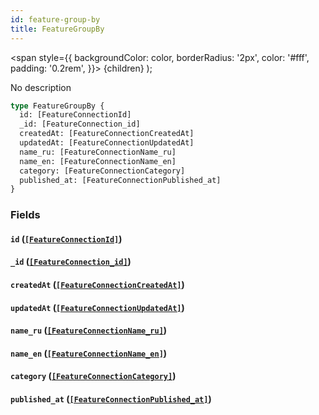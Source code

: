 ```yaml
---
id: feature-group-by
title: FeatureGroupBy
---
```


<span
style={{
      backgroundColor: color,
      borderRadius: '2px',
      color: '#fff',
      padding: '0.2rem',
    }}>
{children}
</span>
);

No description

```graphql
type FeatureGroupBy {
  id: [FeatureConnectionId]
  _id: [FeatureConnection_id]
  createdAt: [FeatureConnectionCreatedAt]
  updatedAt: [FeatureConnectionUpdatedAt]
  name_ru: [FeatureConnectionName_ru]
  name_en: [FeatureConnectionName_en]
  category: [FeatureConnectionCategory]
  published_at: [FeatureConnectionPublished_at]
}
```

### Fields

#### `id` ([`[FeatureConnectionId]`](/v1/objects/feature-connection-id))

#### `_id` ([`[FeatureConnection_id]`](/v1/objects/feature-connection-id))

#### `createdAt` ([`[FeatureConnectionCreatedAt]`](/v1/objects/feature-connection-created-at))

#### `updatedAt` ([`[FeatureConnectionUpdatedAt]`](/v1/objects/feature-connection-updated-at))

#### `name_ru` ([`[FeatureConnectionName_ru]`](/v1/objects/feature-connection-name-ru))

#### `name_en` ([`[FeatureConnectionName_en]`](/v1/objects/feature-connection-name-en))

#### `category` ([`[FeatureConnectionCategory]`](/v1/objects/feature-connection-category))

#### `published_at` ([`[FeatureConnectionPublished_at]`](/v1/objects/feature-connection-published-at))
